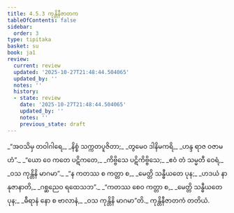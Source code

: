 ```yaml
---
title: 4.5.3 ကုန္တိနီဇာတက
tableOfContents: false
sidebar:
  order: 3
type: tipitaka
basket: su
book: ja1
review:
  current: review
  updated: '2025-10-27T21:48:44.504065'
  updated_by: ''
  notes: ''
  history:
  - state: review
    date: '2025-10-27T21:48:44.504065'
    updated_by: ''
    notes: ''
    previous_state: draft
---
```



<ReviewStatus review={frontmatter.review} showDetails={true} />

<HypothesisAnnotation frontmatter={frontmatter} />

<DynamicBreadcrumb />

<Division number="169" book="ja1" e="ch" v="22" p="115">

<Paragraph number="1101" type="verses" book="ja1">
_“အဝသိမှ တဝါဂါရေ,_  
_နိစ္စံ သက္ကတပူဇိတာ;_  
_တွမေဝ ဒါနိမကရိ,_  
_ဟန္ဒ ရာဇ ဝဇာမဟံ”._  

</Paragraph>

</Division>
<Division number="170" book="ja1" e="ch" v="22" p="115">

<Paragraph number="1102" type="verses" book="ja1">
_“ယော ဝေ ကတေ ပဋိကတေ,_  
_ကိဗ္ဗိသေ ပဋိကိဗ္ဗိသေ;_  
_ဧဝံ တံ သမ္မတီ ဝေရံ,_  
_ဝသ ကုန္တိနိ မာဂမာ”._  

</Paragraph>

</Division>
<Division number="171" book="ja1" e="ch" v="22" p="115">

<Paragraph number="1103" type="verses" book="ja1">
_“န ကတဿ စ ကတ္တာ စ,_  
_မေတ္တိ သန္ဓီယတေ ပုန;_  
_ဟဒယံ နာနုဇာနာတိ,_  
_ဂစ္ဆညေဝ ရထေသဘ”._  

</Paragraph>

</Division>
<Division number="172" book="ja1" e="ch" v="22" p="115">

<Paragraph number="1104" type="verses" book="ja1">
_“ကတဿ စေဝ ကတ္တာ စ,_  
_မေတ္တိ သန္ဓီယတေ ပုန;_  
_ဓီရာနံ နော စ ဗာလာနံ,_  
_ဝသ ကုန္တိနိ မာဂမာ”တိ._  


</Paragraph>
</Division>

<Paragraph number="1105" type="center" book="ja1">
ကုန္တိနီဇာတကံ တတိယံ.
</Paragraph>